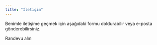 ```yaml
---
title: "İletişim"
---
```


Benimle iletişime geçmek için aşağıdaki formu doldurabilir veya e-posta gönderebilirsiniz.

<Info>
  Randevu alın
</Info>